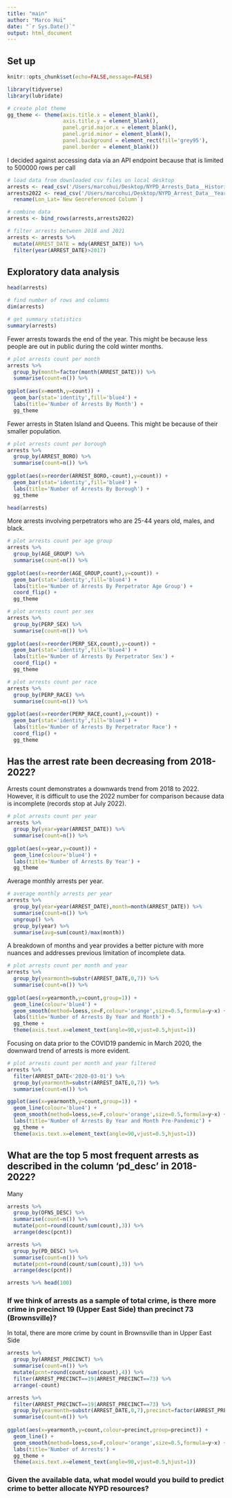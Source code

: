 ```yaml
---
title: "main"
author: "Marco Hui"
date: "`r Sys.Date()`"
output: html_document
---
```

## Set up
```r
knitr::opts_chunk$set(echo=FALSE,message=FALSE)
```

```r
library(tidyverse)
library(lubridate)
```

```r
# create plot theme
gg_theme <- theme(axis.title.x = element_blank(),
                  axis.title.y = element_blank(),
                  panel.grid.major.x = element_blank(),
                  panel.grid.minor = element_blank(),
                  panel.background = element_rect(fill='grey95'),
                  panel.border = element_blank())
```

I decided against accessing data via an API endpoint because that is limited to 500000 rows per call
```r
# load data from downloaded csv files on local desktop
arrests <- read_csv('/Users/marcohui/Desktop/NYPD_Arrests_Data__Historic_.csv')
arrests2022 <- read_csv('/Users/marcohui/Desktop/NYPD_Arrest_Data__Year_to_Date_.csv') %>%
  rename(Lon_Lat=`New Georeferenced Column`)

# combine data
arrests <- bind_rows(arrests,arrests2022)

# filter arrests between 2018 and 2021
arrests <- arrests %>% 
  mutate(ARREST_DATE = mdy(ARREST_DATE)) %>% 
  filter(year(ARREST_DATE)>2017)
```


## Exploratory data analysis
```r
head(arrests)
```

```r
# find number of rows and columns
dim(arrests)
```

```r
# get summary statistics
summary(arrests)
```
Fewer arrests towards the end of the year. This might be because less people are out in public during the cold winter months.
```r
# plot arrests count per month
arrests %>% 
  group_by(month=factor(month(ARREST_DATE))) %>% 
  summarise(count=n()) %>%
  
ggplot(aes(x=month,y=count)) + 
  geom_bar(stat='identity',fill='blue4') +
  labs(title='Number of Arrests By Month') +
  gg_theme
```

Fewer arrests in Staten Island and Queens. This might be because of their smaller population.
```r
# plot arrests count per borough
arrests %>% 
  group_by(ARREST_BORO) %>% 
  summarise(count=n()) %>%
  
ggplot(aes(x=reorder(ARREST_BORO,-count),y=count)) + 
  geom_bar(stat='identity',fill='blue4') +
  labs(title='Number of Arrests By Borough') +
  gg_theme
```
```r
head(arrests)
```

More arrests involving perpetrators who are 25-44 years old, males, and black.
```r
# plot arrests count per age group
arrests %>% 
  group_by(AGE_GROUP) %>% 
  summarise(count=n()) %>%
  
ggplot(aes(x=reorder(AGE_GROUP,count),y=count)) + 
  geom_bar(stat='identity',fill='blue4') +
  labs(title='Number of Arrests By Perpetrator Age Group') +
  coord_flip() +
  gg_theme

# plot arrests count per sex
arrests %>% 
  group_by(PERP_SEX) %>% 
  summarise(count=n()) %>%
  
ggplot(aes(x=reorder(PERP_SEX,count),y=count)) + 
  geom_bar(stat='identity',fill='blue4') +
  labs(title='Number of Arrests By Perpetrator Sex') +
  coord_flip() +
  gg_theme

# plot arrests count per race
arrests %>% 
  group_by(PERP_RACE) %>% 
  summarise(count=n()) %>%
  
ggplot(aes(x=reorder(PERP_RACE,count),y=count)) + 
  geom_bar(stat='identity',fill='blue4') +
  labs(title='Number of Arrests By Perpetrator Race') +
  coord_flip() +
  gg_theme
```


## Has the arrest rate been decreasing from 2018-2022?
Arrests count demonstrates a downwards trend from 2018 to 2022. However, it is difficult to use the 2022 number for comparison because data is incomplete (records stop at July 2022).  
```r
# plot arrests count per year
arrests %>% 
  group_by(year=year(ARREST_DATE)) %>% 
  summarise(count=n()) %>%
  
ggplot(aes(x=year,y=count)) + 
  geom_line(colour='blue4') +
  labs(title='Number of Arrests By Year') +
  gg_theme
```

Average monthly arrests per year.
```r
# average monthly arrests per year
arrests %>% 
  group_by(year=year(ARREST_DATE),month=month(ARREST_DATE)) %>%
  summarise(count=n()) %>%
  ungroup() %>% 
  group_by(year) %>% 
  summarise(avg=sum(count)/max(month))
```

A breakdown of months and year provides a better picture with more nuances and addresses previous limitation of incomplete data.
```r
# plot arrests count per month and year
arrests %>% 
  group_by(yearmonth=substr(ARREST_DATE,0,7)) %>% 
  summarise(count=n()) %>%
  
ggplot(aes(x=yearmonth,y=count,group=1)) + 
  geom_line(colour='blue4') + 
  geom_smooth(method=loess,se=F,colour='orange',size=0.5,formula=y~x) +
  labs(title='Number of Arrests By Year and Month') +
  gg_theme +
  theme(axis.text.x=element_text(angle=90,vjust=0.5,hjust=1))
```

Focusing on data prior to the COVID19 pandemic in March 2020, the downward trend of arrests is more evident.
```r
# plot arrests count per month and year filtered
arrests %>% 
  filter(ARREST_DATE<'2020-03-01') %>%
  group_by(yearmonth=substr(ARREST_DATE,0,7)) %>% 
  summarise(count=n()) %>%

ggplot(aes(x=yearmonth,y=count,group=1)) + 
  geom_line(colour='blue4') + 
  geom_smooth(method=loess,se=F,colour='orange',size=0.5,formula=y~x) +
  labs(title='Number of Arrests By Year and Month Pre-Pandemic') +
  gg_theme +
  theme(axis.text.x=element_text(angle=90,vjust=0.5,hjust=1))
```

## What are the top 5 most frequent arrests as described in the column 'pd_desc' in 2018-2022?
Many  
```r
arrests %>% 
  group_by(OFNS_DESC) %>% 
  summarise(count=n()) %>%
  mutate(pcnt=round(count/sum(count),3)) %>%
  arrange(desc(pcnt))

arrests %>% 
  group_by(PD_DESC) %>% 
  summarise(count=n()) %>%
  mutate(pcnt=round(count/sum(count),3)) %>%
  arrange(desc(pcnt))
```

```r
arrests %>% head(100)
```
### If we think of arrests as a sample of total crime, is there more crime in precinct 19 (Upper East Side) than precinct 73 (Brownsville)? 

In total, there are more crime by count in Brownsville than in Upper East Side
```r
arrests %>% 
  group_by(ARREST_PRECINCT) %>% 
  summarise(count=n()) %>%
  mutate(pcnt=round(count/sum(count),4)) %>%
  filter(ARREST_PRECINCT==19|ARREST_PRECINCT==73) %>%
  arrange(-count)
```

```r
arrests %>% 
  filter(ARREST_PRECINCT==19|ARREST_PRECINCT==73) %>%
  group_by(yearmonth=substr(ARREST_DATE,0,7),precinct=factor(ARREST_PRECINCT)) %>% 
  summarise(count=n()) %>%
  
ggplot(aes(x=yearmonth,y=count,colour=precinct,group=precinct)) + 
  geom_line() + 
  geom_smooth(method=loess,se=F,colour='orange',size=0.5,formula=y~x) +
  labs(title='Number of Arrests') +
  gg_theme +
  theme(axis.text.x=element_text(angle=90,vjust=0.5,hjust=1))
```

### Given the available data, what model would you build to predict crime to better allocate NYPD resources?

